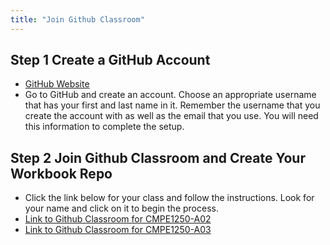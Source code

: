 ```yaml
---
title: "Join Github Classroom"
---
```


## Step 1 Create a GitHub Account

- [GitHub Website](https://github.com){target="_blank"}
- Go to GitHub and create an account. Choose an appropriate username that has your first and last name in it. Remember the username that you create the account with as well as the email that you use. You will need this information to complete the setup.

## Step 2 Join Github Classroom and Create Your Workbook Repo

- Click the link below for your class and follow the instructions. Look for your name and click on it to begin the process.
- [Link to Github Classroom for CMPE1250-A02](https://classroom.github.com/a/a-ya42nn){target="_blank"}
- [Link to Github Classroom for CMPE1250-A03](https://classroom.github.com/a/lH3VDvQI){target="_blank"}